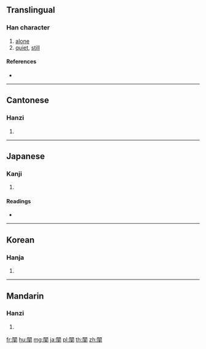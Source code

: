 {{character info/new}}
{{also|阒}}
==Translingual==

===Han character===
{{Han char|rn=169|rad=門|as=09|sn=17|four=77430|canj=ANBUK}}

# [[alone]]
# [[quiet]], [[still]]

====References====
* {{Han ref|kx=1338.120|dkj=41411|dj=1843.240|hdz=74308.050|uh=95C3|ud=38339|bh=EEF1|bd=61169}}

----

==Cantonese==

===Hanzi===
{{yue-hanzi|jyut=gwik1|y=gwik1|sim=阒}}

# {{defn|lang=yue|sort=門09}}

----

==Japanese==

===Kanji===
{{ja-kanji|grade=|rs=門09}}

# {{defn|lang=ja|sort=門09}}

====Readings====
* {{ja-readings|goon=[[きゃく]] (kyaku)|kanon=[[けき]] (keki)|kanyoon=[[げき]] (geki)|kun=[[しずか]] (shizuka)|nanori=}}

----

==Korean==

===Hanja===
{{ko-hanja|hangeul=격|eumhun=|rv=gyeok|mr=kyŏk|y=kyek}}

# {{defn|lang=ko|sort=門09}}

----

==Mandarin==

===Hanzi===
{{cmn-hanzi|sim=阒|pin=[[qù]] ([[qu4]])|wg=ch'ü<sup>4</sup>}}

# {{defn|lang=cmn|sort=門09}}

[[fr:闃]]
[[hu:闃]]
[[mg:闃]]
[[ja:闃]]
[[pl:闃]]
[[th:闃]]
[[zh:闃]]